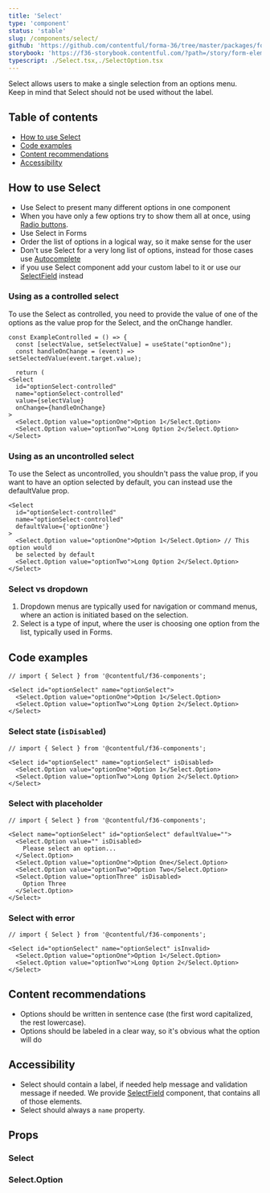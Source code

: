 ```yaml
---
title: 'Select'
type: 'component'
status: 'stable'
slug: /components/select/
github: 'https://github.com/contentful/forma-36/tree/master/packages/forma-36-react-components/src/components/Select'
storybook: 'https://f36-storybook.contentful.com/?path=/story/form-elements-select--overview'
typescript: ./Select.tsx,./SelectOption.tsx
---
```


Select allows users to make a single selection from an options menu.  
Keep in mind that Select should not be used without the label.

## Table of contents

- [How to use Select](#how-to-use-select)
- [Code examples](#code-examples)
- [Content recommendations](#content-recommendations)
- [Accessibility](#accessibility)

## How to use Select

- Use Select to present many different options in one component
- When you have only a few options try to show them all at once, using [Radio buttons](https://f36.contentful.com/components/radio-button/).
- Use Select in Forms
- Order the list of options in a logical way, so it make sense for the user
- Don't use Select for a very long list of options, instead for those cases use [Autocomplete](https://f36.contentful.com/components/autocomplete/)
- if you use Select component add your custom label to it or use our [SelectField](https://f36.contentful.com/components/select-field/) instead

### Using as a controlled select

To use the Select as controlled, you need to provide the value of one of the options as the value prop for the Select, and the onChange handler.

```tsx static=true
const ExampleControlled = () => {
  const [selectValue, setSelectValue] = useState("optionOne");
  const handleOnChange = (event) => setSelectedValue(event.target.value);

  return (
<Select
  id="optionSelect-controlled"
  name="optionSelect-controlled"
  value={selectValue}
  onChange={handleOnChange}
>
  <Select.Option value="optionOne">Option 1</Select.Option>
  <Select.Option value="optionTwo">Long Option 2</Select.Option>
</Select>
```

### Using as an uncontrolled select

To use the Select as uncontrolled, you shouldn't pass the value prop, if you want to have an option selected by default, you can instead use the defaultValue prop.

```tsx static=true
<Select
  id="optionSelect-controlled"
  name="optionSelect-controlled"
  defaultValue={'optionOne'}
>
  <Select.Option value="optionOne">Option 1</Select.Option> // This option would
  be selected by default
  <Select.Option value="optionTwo">Long Option 2</Select.Option>
</Select>
```

### Select vs dropdown

1. Dropdown menus are typically used for navigation or command menus, where an action is initiated based on the selection.
2. Select is a type of input, where the user is choosing one option from the list, typically used in Forms.

## Code examples

```tsx
// import { Select } from '@contentful/f36-components';

<Select id="optionSelect" name="optionSelect">
  <Select.Option value="optionOne">Option 1</Select.Option>
  <Select.Option value="optionTwo">Long Option 2</Select.Option>
</Select>
```

### Select state (`isDisabled`)

```tsx
// import { Select } from '@contentful/f36-components';

<Select id="optionSelect" name="optionSelect" isDisabled>
  <Select.Option value="optionOne">Option 1</Select.Option>
  <Select.Option value="optionTwo">Long Option 2</Select.Option>
</Select>
```

### Select with placeholder

```tsx
// import { Select } from '@contentful/f36-components';

<Select name="optionSelect" id="optionSelect" defaultValue="">
  <Select.Option value="" isDisabled>
    Please select an option...
  </Select.Option>
  <Select.Option value="optionOne">Option One</Select.Option>
  <Select.Option value="optionTwo">Option Two</Select.Option>
  <Select.Option value="optionThree" isDisabled>
    Option Three
  </Select.Option>
</Select>
```

### Select with error

```tsx
// import { Select } from '@contentful/f36-components';

<Select id="optionSelect" name="optionSelect" isInvalid>
  <Select.Option value="optionOne">Option 1</Select.Option>
  <Select.Option value="optionTwo">Long Option 2</Select.Option>
</Select>
```

## Content recommendations

- Options should be written in sentence case (the first word capitalized, the rest lowercase).
- Options should be labeled in a clear way, so it's obvious what the option will do

## Accessibility

- Select should contain a label, if needed help message and validation message if needed. We provide [SelectField](https://f36.contentful.com/components/select-field/) component, that contains all of those elements.
- Select should always a `name` property.

## Props


### Select

<Props of="Select" />

### Select.Option

<Props of="Option" />
